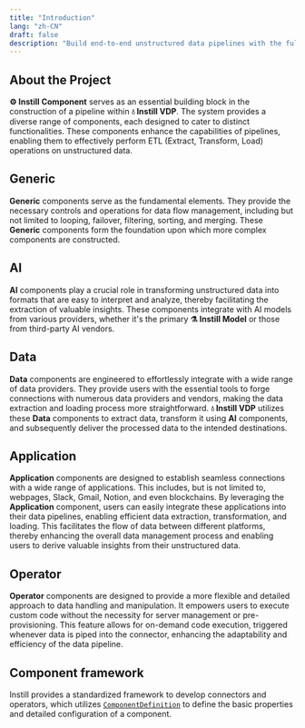 ```yaml
---
title: "Introduction"
lang: "zh-CN"
draft: false
description: "Build end-to-end unstructured data pipelines with the full-stack AI solution - Instill Core https://github.com/instill-ai/instill-core"
---
```


## About the Project

**⚙️ Instill Component** serves as an essential building block in the construction of a
pipeline within **💧 Instill VDP**. The system provides a diverse range of
components, each designed to cater to distinct functionalities. These components
enhance the capabilities of pipelines, enabling them to effectively perform ETL
(Extract, Transform, Load) operations on unstructured data.

## Generic

**Generic** components serve as the
fundamental elements. They provide the necessary controls and operations for
data flow management, including but not limited to looping, failover, filtering,
sorting, and merging. These **Generic** components form the foundation upon
which more complex components are constructed.

## AI

**AI** components play a crucial role in transforming unstructured data into
formats that are easy to interpret and analyze, thereby facilitating the
extraction of valuable insights. These components integrate with AI models from
various providers, whether it's the primary **⚗️ Instill Model** or those from
third-party AI vendors.

## Data

**Data** components are engineered to effortlessly integrate with a wide range
of data providers. They provide users with the essential tools to forge
connections with numerous data providers and vendors, making the data extraction
and loading process more straightforward. **💧 Instill VDP** utilizes these
**Data** components to extract data, transform it using **AI** components, and
subsequently deliver the processed data to the intended destinations.

## Application

**Application** components are designed to establish seamless connections with a
wide range of applications. This includes, but is not limited to, webpages,
Slack, Gmail, Notion, and even blockchains. By leveraging the **Application**
component, users can easily integrate these applications into their data
pipelines, enabling efficient data extraction, transformation, and loading. This
facilitates the flow of data between different platforms, thereby enhancing the
overall data management process and enabling users to derive valuable insights
from their unstructured data.

## Operator

**Operator** components are designed to provide a more flexible and detailed
approach to data handling and manipulation. It empowers users to execute custom
code without the necessity for server management or pre-provisioning. This
feature allows for on-demand code execution, triggered whenever data is piped
into the connector, enhancing the adaptability and efficiency of the data
pipeline.

## Component framework

Instill provides a standardized framework to develop connectors and operators,
which utilizes
[`ComponentDefinition`](https://github.com/instill-ai/protobufs/blob/main/vdp/pipeline/v1beta/component_definition.proto)
to define the basic properties and detailed configuration of a component.
